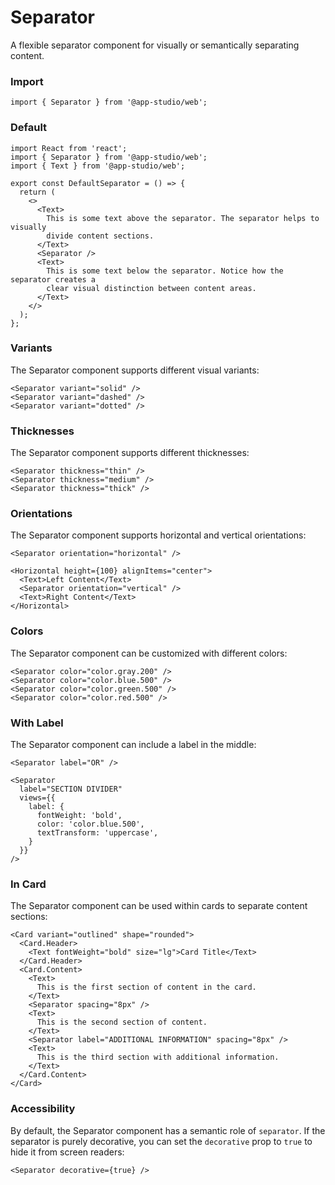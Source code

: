 # Separator

A flexible separator component for visually or semantically separating content.

### **Import**
  ```tsx
  import { Separator } from '@app-studio/web';
  ```

### **Default**
```tsx
import React from 'react';
import { Separator } from '@app-studio/web';
import { Text } from '@app-studio/web';

export const DefaultSeparator = () => {
  return (
    <>
      <Text>
        This is some text above the separator. The separator helps to visually
        divide content sections.
      </Text>
      <Separator />
      <Text>
        This is some text below the separator. Notice how the separator creates a
        clear visual distinction between content areas.
      </Text>
    </>
  );
};
```

### **Variants**
The Separator component supports different visual variants:

```tsx
<Separator variant="solid" />
<Separator variant="dashed" />
<Separator variant="dotted" />
```

### **Thicknesses**
The Separator component supports different thicknesses:

```tsx
<Separator thickness="thin" />
<Separator thickness="medium" />
<Separator thickness="thick" />
```

### **Orientations**
The Separator component supports horizontal and vertical orientations:

```tsx
<Separator orientation="horizontal" />

<Horizontal height={100} alignItems="center">
  <Text>Left Content</Text>
  <Separator orientation="vertical" />
  <Text>Right Content</Text>
</Horizontal>
```

### **Colors**
The Separator component can be customized with different colors:

```tsx
<Separator color="color.gray.200" />
<Separator color="color.blue.500" />
<Separator color="color.green.500" />
<Separator color="color.red.500" />
```

### **With Label**
The Separator component can include a label in the middle:

```tsx
<Separator label="OR" />

<Separator 
  label="SECTION DIVIDER" 
  views={{
    label: {
      fontWeight: 'bold',
      color: 'color.blue.500',
      textTransform: 'uppercase',
    }
  }}
/>
```

### **In Card**
The Separator component can be used within cards to separate content sections:

```tsx
<Card variant="outlined" shape="rounded">
  <Card.Header>
    <Text fontWeight="bold" size="lg">Card Title</Text>
  </Card.Header>
  <Card.Content>
    <Text>
      This is the first section of content in the card.
    </Text>
    <Separator spacing="8px" />
    <Text>
      This is the second section of content.
    </Text>
    <Separator label="ADDITIONAL INFORMATION" spacing="8px" />
    <Text>
      This is the third section with additional information.
    </Text>
  </Card.Content>
</Card>
```

### **Accessibility**
By default, the Separator component has a semantic role of `separator`. If the separator is purely decorative, you can set the `decorative` prop to `true` to hide it from screen readers:

```tsx
<Separator decorative={true} />
```
